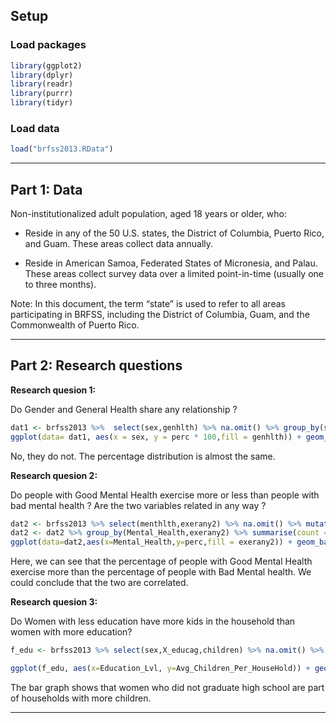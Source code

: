 
## Setup

### Load packages

```r
library(ggplot2)
library(dplyr)
library(readr)
library(purrr)
library(tidyr)

```

### Load data



```r
load("brfss2013.RData")
```



* * *

## Part 1: Data

Non-institutionalized adult population, aged 18 years or older, who:



* Reside in any of the 50 U.S. states, the District of Columbia, Puerto Rico, and Guam. These areas collect data annually.

* Reside in American Samoa, Federated States of Micronesia, and Palau.  These areas collect survey data over a limited point-in-time (usually one to three months). 



Note: In this document, the term "state" is used to refer to all areas participating in BRFSS, including the District of Columbia, Guam, and the Commonwealth of Puerto Rico.

* * *

## Part 2: Research questions

**Research quesion 1:**

Do Gender and General Health share any relationship ?
```r
dat1 <- brfss2013 %>%  select(sex,genhlth) %>% na.omit() %>% group_by(sex,genhlth)  %>% summarise(count = n()) %>% mutate(perc = count/sum(count))
ggplot(data= dat1, aes(x = sex, y = perc * 100,fill = genhlth)) + geom_bar(stat = "identity")
```

No, they do not. The percentage distribution is almost the same.

**Research quesion 2:**

Do people with Good Mental Health exercise more or less than people with bad mental health ? Are the two variables related in any way ?

```r
dat2 <- brfss2013 %>% select(menthlth,exerany2) %>% na.omit() %>% mutate(Mental_Health = ifelse(menthlth >= 15 , "Poor Mental Health", "Good Mental Health"))
dat2 <- dat2 %>% group_by(Mental_Health,exerany2) %>% summarise(count = n()) %>% mutate(perc = count/sum(count))
ggplot(data=dat2,aes(x=Mental_Health,y=perc,fill = exerany2)) + geom_bar(stat="identity") 
```

Here, we can see that the percentage of people with Good Mental Health exercise more than the percentage of people with Bad Mental health. We could conclude that the two are correlated.



**Research quesion 3:**

Do  Women with less education have more kids in the household than women with more education? 
```r
f_edu <- brfss2013 %>% select(sex,X_educag,children) %>% na.omit() %>% filter(sex == "Female") %>% mutate(Education_Lvl = ifelse(X_educag == "Did not graduate high school", "High School Drop Out", "Graduated High School")) %>% group_by(Education_Lvl,children) %>% summarise(cnt = n()) %>% mutate(Total_Children = children * cnt) %>% group_by(Education_Lvl)%>% summarise(Avg_Children_Per_HouseHold = sum(Total_Children)/sum(cnt))

ggplot(f_edu, aes(x=Education_Lvl, y=Avg_Children_Per_HouseHold)) + geom_bar(stat="identity", position="dodge") 
```



The bar graph shows that women who did not graduate high school are part of households with more children.


* * *

